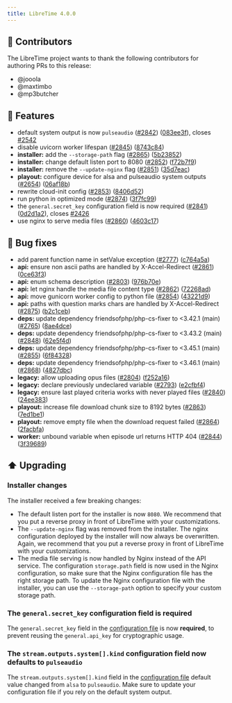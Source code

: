 ```yaml
---
title: LibreTime 4.0.0
---
```



<ReleaseHead date='2024-01-07' version='4.0.0'/>

## :sparkling_heart: Contributors

The LibreTime project wants to thank the following contributors for authoring PRs to this release:

- @jooola
- @maxtimbo
- @mp3butcher

## :rocket: Features

- default system output is now `pulseaudio` ([#2842](https://github.com/libretime/libretime/issues/2842)) ([083ee3f](https://github.com/libretime/libretime/commit/083ee3f1dd74441e288b4d63178ae9cea12ba286)), closes [#2542](https://github.com/libretime/libretime/issues/2542)
- disable uvicorn worker lifespan ([#2845](https://github.com/libretime/libretime/issues/2845)) ([8743c84](https://github.com/libretime/libretime/commit/8743c84d0f007a5430e9059c197a261e613cc642))
- **installer:** add the `--storage-path` flag ([#2865](https://github.com/libretime/libretime/issues/2865)) ([5b23852](https://github.com/libretime/libretime/commit/5b23852f8d144f0c7cdeb62831f7b1a27872b40e))
- **installer:** change default listen port to 8080 ([#2852](https://github.com/libretime/libretime/issues/2852)) ([f72b7f9](https://github.com/libretime/libretime/commit/f72b7f9c9727800a9d77d64c540c12f272bb0ae3))
- **installer:** remove the `--update-nginx` flag ([#2851](https://github.com/libretime/libretime/issues/2851)) ([35d7eac](https://github.com/libretime/libretime/commit/35d7eace13c2b9667fdb41fec0788118e0c5e63f))
- **playout:** configure device for alsa and pulseaudio system outputs ([#2654](https://github.com/libretime/libretime/issues/2654)) ([06af18b](https://github.com/libretime/libretime/commit/06af18b84e7dfaad95e3b55dda22ec1ddad27050))
- rewrite cloud-init config ([#2853](https://github.com/libretime/libretime/issues/2853)) ([8406d52](https://github.com/libretime/libretime/commit/8406d520d7a7bea4060be8a00e360bcf413cb2d5))
- run python in optimized mode ([#2874](https://github.com/libretime/libretime/issues/2874)) ([3f7fc99](https://github.com/libretime/libretime/commit/3f7fc99b6b343fbc8df319d8130ba8247aea96d8))
- the `general.secret_key` configuration field is now required ([#2841](https://github.com/libretime/libretime/issues/2841)) ([0d2d1a2](https://github.com/libretime/libretime/commit/0d2d1a26731a2b41ce5e574ed6de9950eaae4153)), closes [#2426](https://github.com/libretime/libretime/issues/2426)
- use nginx to serve media files ([#2860](https://github.com/libretime/libretime/issues/2860)) ([4603c17](https://github.com/libretime/libretime/commit/4603c1759f29b8a1adb3e83d610ca00e778d76bd))

## :bug: Bug fixes

- add parent function name in setValue exception ([#2777](https://github.com/libretime/libretime/issues/2777)) ([c764a5a](https://github.com/libretime/libretime/commit/c764a5a648ac6cf6c1f63cd9be6de9fe07c40988))
- **api:** ensure non ascii paths are handled by X-Accel-Redirect ([#2861](https://github.com/libretime/libretime/issues/2861)) ([0ce63f3](https://github.com/libretime/libretime/commit/0ce63f3bf0448580170024cdde96ee351ee5c358))
- **api:** enum schema description ([#2803](https://github.com/libretime/libretime/issues/2803)) ([976b70e](https://github.com/libretime/libretime/commit/976b70ed32a0e774cc0b72b8332372be32799ed1))
- **api:** let nginx handle the media file content type ([#2862](https://github.com/libretime/libretime/issues/2862)) ([72268ad](https://github.com/libretime/libretime/commit/72268ad9bb1a96b24efda7143b9371d6fd98ca03))
- **api:** move gunicorn worker config to python file ([#2854](https://github.com/libretime/libretime/issues/2854)) ([43221d9](https://github.com/libretime/libretime/commit/43221d9d7f34ba98a14db9906e350cb494a86b25))
- **api:** paths with question marks chars are handled by X-Accel-Redirect ([#2875](https://github.com/libretime/libretime/issues/2875)) ([b2c1ceb](https://github.com/libretime/libretime/commit/b2c1ceb89fafc76f18ec650d19ec0ff03e4a20b0))
- **deps:** update dependency friendsofphp/php-cs-fixer to &lt;3.42.1 (main) ([#2765](https://github.com/libretime/libretime/issues/2765)) ([8ae4dce](https://github.com/libretime/libretime/commit/8ae4dce9e7c013c1f66f1b4d5da4a8c91d3419b7))
- **deps:** update dependency friendsofphp/php-cs-fixer to &lt;3.43.2 (main) ([#2848](https://github.com/libretime/libretime/issues/2848)) ([62e5f4d](https://github.com/libretime/libretime/commit/62e5f4dfbb76ab1919c4905570cc34274c685cef))
- **deps:** update dependency friendsofphp/php-cs-fixer to &lt;3.45.1 (main) ([#2855](https://github.com/libretime/libretime/issues/2855)) ([6f84328](https://github.com/libretime/libretime/commit/6f8432838058be6ef1cfa7858f17b8272929896e))
- **deps:** update dependency friendsofphp/php-cs-fixer to &lt;3.46.1 (main) ([#2868](https://github.com/libretime/libretime/issues/2868)) ([4827dbc](https://github.com/libretime/libretime/commit/4827dbce711262e90238bb3b6c0a35b1ce3d6877))
- **legacy:** allow uploading opus files ([#2804](https://github.com/libretime/libretime/issues/2804)) ([f252a16](https://github.com/libretime/libretime/commit/f252a16637e113ceb1dd340fb7aad31af9c23ff0))
- **legacy:** declare previously undeclared variable ([#2793](https://github.com/libretime/libretime/issues/2793)) ([e2cfbf4](https://github.com/libretime/libretime/commit/e2cfbf4c038f28874a206df5805f04f69a40647b))
- **legacy:** ensure last played criteria works with never played files ([#2840](https://github.com/libretime/libretime/issues/2840)) ([24ee383](https://github.com/libretime/libretime/commit/24ee3830c23f7147f82febe3d3c6743d5ae8d4e6))
- **playout:** increase file download chunk size to 8192 bytes ([#2863](https://github.com/libretime/libretime/issues/2863)) ([7ed1be1](https://github.com/libretime/libretime/commit/7ed1be1816abef20b9ae59a8c66a9e48a34f37c5))
- **playout:** remove empty file when the download request failed ([#2864](https://github.com/libretime/libretime/issues/2864)) ([2facbfa](https://github.com/libretime/libretime/commit/2facbfaff23d4df0e7531b82f04f932bb2c4c9a4))
- **worker:** unbound variable when episode url returns HTTP 404 ([#2844](https://github.com/libretime/libretime/issues/2844)) ([3f39689](https://github.com/libretime/libretime/commit/3f396895e588e62183e01d17927d9bdbea512ee0))

## :arrow_up: Upgrading

### Installer changes

The installer received a few breaking changes:

- The default listen port for the installer is now `8080`. We recommend that you put a reverse proxy in front of LibreTime with your customizations.
- The `--update-nginx` flag was removed from the installer. The nginx configuration deployed by the installer will now always be overwritten. Again, we recommend that you put a reverse proxy in front of LibreTime with your customizations.
- The media file serving is now handled by Nginx instead of the API service. The configuration `storage.path` field is now used in the Nginx configuration, so make sure that the Nginx configuration file has the right storage path. To update the Nginx configuration file with the installer, you can use the `--storage-path` option to specify your custom storage path.

### The `general.secret_key` configuration field is required

The `general.secret_key` field in the [configuration file](../admin-manual/configuration.md#general) is now **required**, to prevent reusing the `general.api_key` for cryptographic usage.

### The `stream.outputs.system[].kind` configuration field now defaults to `pulseaudio`

The `stream.outputs.system[].kind` field in the [configuration file](../admin-manual/configuration.md#general) default value changed from `alsa` to `pulseaudio`. Make sure to update your configuration file if you rely on the default system output.
